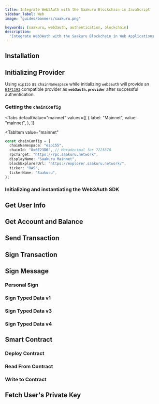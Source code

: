 ```yaml
---
title: Integrate Web3Auth with the Saakuru Blockchain in JavaScript
sidebar_label: Web
image: "guides/banners/saakuru.png"

keywords: [saakuru, web3auth, authentication, blockchain]
description:
  "Integrate Web3Auth with the Saakuru Blockchain in Web Applications | Documentation - Web3Auth"
---
```



<SEO
  title="Integrate Web3Auth with the Saakuru Blockchain in Web Applications"
  description="Integrate Web3Auth with the Saakuru Blockchain in Web Applications | Documentation - Web3Auth"
  image="https://web3auth.io/docs/guides/banners/saakuru.png"
  slug="/connect-blockchain/evm/saakuru/web"
/>

## Installation

<InstallationSnippet />

## Initializing Provider

Using `eip155` as `chainNamespace` while initializing `web3auth` will provide an
[`EIP1193`](https://eips.ethereum.org/EIPS/eip-1193) compatible provider as **`web3auth.provider`**
after successful authentication.

### Getting the `chainConfig`

<Tabs
 defaultValue="mainnet"
  values={[
    { label: "Mainnet", value: "mainnet", },
  ]}
>
<TabItem
  value="mainnet"
>

```typescript
const chainConfig = {
  chainNamespace: "eip155",
  chainId: "0x6E23D6", // Hexadecimal for 7225878
  rpcTarget: "https://rpc.saakuru.network",
  displayName: "Saakuru Mainnet",
  blockExplorerUrl: "https://explorer.saakuru.network/",
  ticker: "OAS",
  tickerName: "Saakuru",
};
```

</TabItem>
</Tabs>

### Initializing and instantiating the Web3Auth SDK

<InitializeWeb3Auth />

## Get User Info

<GetUserInfoSnippet />

## Get Account and Balance

<GetAccountAndBalanceSnippet />

## Send Transaction

<SendTransactionSnippet />

## Sign Transaction

<SignTransactionSnippet />

## Sign Message

### Personal Sign

<SignPersonalMessageSnippet />

### Sign Typed Data v1

<SignTypedDataV1Snippet />

### Sign Typed Data v3

<SignTypedDataV3Snippet />

### Sign Typed Data v4

<SignTypedDataV4Snippet />

## Smart Contract

<SmartContractSoliditySnippet />

### Deploy Contract

<DeployContractSolidityDeploySnippet />

### Read From Contract

<DeployContractSolidityReadSnippet />

### Write to Contract

<DeployContractSolidityWriteSnippet />

## Fetch User's Private Key

<FetchUserPrivateKeySnippet />
